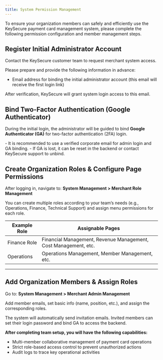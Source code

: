 ```yaml
---
title: System Permission Management
---
```


To ensure your organization members can safely and efficiently use the KeySecure payment card management system, please complete the following permission configuration and member management steps.

## Register Initial Administrator Account

Contact the KeySecure customer team to request merchant system access.  

Please prepare and provide the following information in advance:  
* Email address for binding the initial administrator account (this email will receive the first login link)

After verification, KeySecure will grant system login access to this email.

 

## Bind Two-Factor Authentication (Google Authenticator)

During the initial login, the administrator will be guided to bind **Google Authenticator (GA)** for two-factor authentication (2FA) login.

<Note>
- It is recommended to use a verified corporate email for admin login and GA binding.  
- If GA is lost, it can be reset in the backend or contact KeySecure support to unbind.
</Note>

 

## Create Organization Roles & Configure Page Permissions

After logging in, navigate to: **System Management > Merchant Role Management**  

You can create multiple roles according to your team’s needs (e.g., Operations, Finance, Technical Support) and assign menu permissions for each role.

| Example Role | Assignable Pages |
|-------------|-----------------|
| Finance Role | Financial Management, Revenue Management, Cost Management, etc. |
| Operations | Operations Management, Member Management, etc. |

---

## Add Organization Members & Assign Roles

Go to: **System Management > Merchant Admin Management**  

Add member emails, set basic info (name, position, etc.), and assign the corresponding roles.  

The system will automatically send invitation emails. Invited members can set their login password and bind GA to access the backend.

 

**After completing team setup, you will have the following capabilities:**  
* Multi-member collaborative management of payment card operations  
* Strict role-based access control to prevent unauthorized actions  
* Audit logs to trace key operational activities
